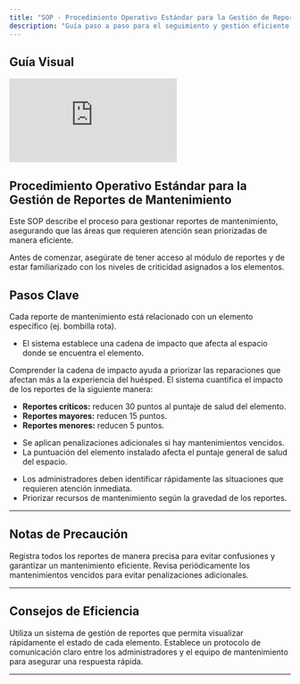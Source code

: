 ```yaml
---
title: "SOP · Procedimiento Operativo Estándar para la Gestión de Reportes de Mantenimiento"
description: "Guía paso a paso para el seguimiento y gestión eficiente de reportes asegurando que las áreas que requieren atención sean priorizadas de manera eficiente."
---
```


## Guía Visual

<iframe
  className="w-full aspect-video rounded-xl"
  src="https://www.loom.com/embed/e69919cf56e04473977cd901e026c358"
  title="Gestión de Reportes de Mantenimiento"
  frameBorder="0"
  allow="accelerometer; autoplay; clipboard-write; encrypted-media; gyroscope; picture-in-picture"
  allowFullScreen
></iframe>

## Procedimiento Operativo Estándar para la Gestión de Reportes de Mantenimiento

Este SOP describe el proceso para gestionar reportes de mantenimiento, asegurando que las áreas que requieren atención sean priorizadas de manera eficiente.

<Note>
Antes de comenzar, asegúrate de tener acceso al módulo de reportes y de estar familiarizado con los niveles de criticidad asignados a los elementos.
</Note>

## Pasos Clave

<Steps titleSize="h3">
  <Step title="Paso 1 · Comprender la Cadena de Impacto" icon="link" iconType="solid" stepNumber={1}>
    Cada reporte de mantenimiento está relacionado con un elemento específico (ej. bombilla rota).
    <ul>
      <li>El sistema establece una cadena de impacto que afecta al espacio donde se encuentra el elemento.</li>
    </ul>
    <Info>
      Comprender la cadena de impacto ayuda a priorizar las reparaciones que afectan más a la experiencia del huésped.
    </Info>
  </Step>

  <Step title="Paso 2 · Cuantificación del Impacto" icon="book-open" iconType="solid" stepNumber={2}>
    El sistema cuantifica el impacto de los reportes de la siguiente manera:
    <ul>
      <li><strong>Reportes críticos:</strong> reducen 30 puntos al puntaje de salud del elemento.</li>
      <li><strong>Reportes mayores:</strong> reducen 15 puntos.</li>
      <li><strong>Reportes menores:</strong> reducen 5 puntos.</li>
    </ul>
  </Step>

  <Step title="Paso 3 · Penalizaciones por Mantenimientos Vencidos" icon="layer-group" iconType="solid" stepNumber={3}>
    <ul>
      <li>Se aplican penalizaciones adicionales si hay mantenimientos vencidos.</li>
      <li>La puntuación del elemento instalado afecta el puntaje general de salud del espacio.</li>
    </ul>
  </Step>

  <Step title="Paso 4 · Identificación de Situaciones Críticas" icon="clipboard-list" iconType="solid" stepNumber={4}>
    <ul>
      <li>Los administradores deben identificar rápidamente las situaciones que requieren atención inmediata.</li>
      <li>Priorizar recursos de mantenimiento según la gravedad de los reportes.</li>
    </ul>
  </Step>
</Steps>

---

## Notas de Precaución

<Warning>
Registra todos los reportes de manera precisa para evitar confusiones y garantizar un mantenimiento eficiente.
</Warning>

<Warning>
Revisa periódicamente los mantenimientos vencidos para evitar penalizaciones adicionales.
</Warning>

---

## Consejos de Eficiencia

<Tip>
Utiliza un sistema de gestión de reportes que permita visualizar rápidamente el estado de cada elemento.
</Tip>

<Tip>
Establece un protocolo de comunicación claro entre los administradores y el equipo de mantenimiento para asegurar una respuesta rápida.
</Tip>

---

